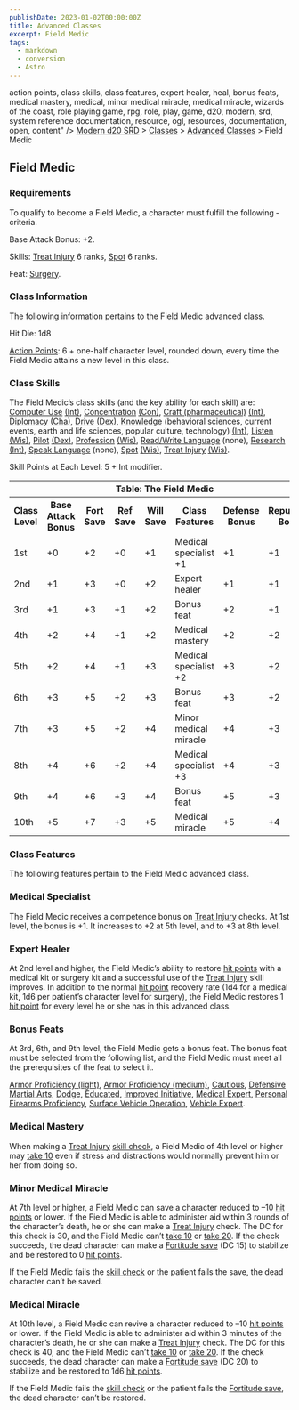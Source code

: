 ```yaml
---
publishDate: 2023-01-02T00:00:00Z
title: Advanced Classes
excerpt: Field Medic
tags:
  - markdown
  - conversion
  - Astro
---
```


action points, class skills, class features, expert healer, heal, bonus feats,
medical mastery, medical, minor medical miracle, medical miracle, wizards of
the coast, role playing game, rpg, role, play, game, d20, modern, srd, system
reference documentation, resource, ogl, resources, documentation, open,
content" /> [Modern d20 SRD](/#modernD20) > [Classes](modern-d20-srd-classes-index) > [Advanced Classes](modern-d20-srd-classes-advanced-index) > Field Medic

## Field Medic

### Requirements

To qualify to become a Field Medic, a character must fulfill the following
­criteria.

Base Attack Bonus: +2.

Skills: [Treat Injury](modern-d20-srd-skills-treat-injury) 6 ranks,
[Spot](modern-d20-srd-skills-spot) 6 ranks.

Feat: [Surgery](modern-d20-srd-feats-surgery).

### Class Information

The following information pertains to the Field Medic advanced class.

Hit Die: 1d8

[Action Points](modern-d20-srd-basics-action-points): 6 + one-half character
level, rounded down, every time the Field Medic attains a new level in this
class.

### Class Skills

The Field Medic’s class skills (and the key ability for each skill) are:
[Computer Use](modern-d20-srd-skills-computer-use) [(Int)](modern-d20-srd-basics-ability-scores), [Concentration](modern-d20-srd-skills-concentration)
[(Con)](modern-d20-srd-basics-ability-scores), [Craft (pharmaceutical)](modern-d20-srd-skills-craft-pharmaceutical)
[(Int)](modern-d20-srd-basics-ability-scores), [Diplomacy](modern-d20-srd-skills-diplomacy) [(Cha)](modern-d20-srd-basics-ability-scores),
[Drive](modern-d20-srd-skills-drive) [(Dex)](modern-d20-srd-basics-ability-scores), [Knowledge](modern-d20-srd-skills-knowledge) (behavioral sciences,
current events, earth and life sciences, popular culture, technology)
[(Int)](modern-d20-srd-basics-ability-scores), [Listen](modern-d20-srd-skills-listen) [(Wis)](modern-d20-srd-basics-ability-scores), [Pilot](modern-d20-srd-skills-pilot) [(Dex)](modern-d20-srd-basics-ability-scores),
[Profession](modern-d20-srd-skills-profession) [(Wis)](modern-d20-srd-basics-ability-scores), [Read/Write Language](modern-d20-srd-skills-read-write-language) (none), [Research](modern-d20-srd-skills-research)
[(Int)](modern-d20-srd-basics-ability-scores), [Speak Language](modern-d20-srd-skills-speak-language) (none), [Spot](modern-d20-srd-skills-spot) [(Wis)](modern-d20-srd-basics-ability-scores), [Treat Injury](modern-d20-srd-skills-treat-injury) [(Wis)](modern-d20-srd-basics-ability-scores).

Skill Points at Each Level: 5 + Int modifier.


<table> <th colspan="8">Table: The Field Medic</th> <tr> <th>Class Level</th><th>Base Attack Bonus</th><th>Fort Save</th><th>Ref Save</th><th>Will Save</th><th>Class Features</th><th>Defense Bonus</th><th>Reputation Bonus</th> </tr> <tr><td>1st</td><td>+0</td><td>+2</td><td>+0</td><td>+1</td><td>Medical specialist +1</td><td>+1</td><td>+1</td></tr> <tr class="shaded"><td>2nd</td><td>+1</td><td>+3</td><td>+0</td><td>+2</td><td>Expert healer</td><td>+1</td><td>+1</td></tr> <tr><td>3rd</td><td>+1</td><td>+3</td><td>+1</td><td>+2</td><td>Bonus feat</td><td>+2</td><td>+1</td></tr> <tr class="shaded"><td>4th</td><td>+2</td><td>+4</td><td>+1</td><td>+2</td><td>Medical mastery</td><td>+2</td><td>+2</td></tr> <tr><td>5th</td><td>+2</td><td>+4</td><td>+1</td><td>+3</td><td>Medical specialist +2</td><td>+3</td><td>+2</td></tr> <tr class="shaded"><td>6th</td><td>+3</td><td>+5</td><td>+2</td><td>+3</td><td>Bonus feat</td><td>+3</td><td>+2</td></tr> <tr><td>7th</td><td>+3</td><td>+5</td><td>+2</td><td>+4</td><td>Minor medical miracle</td><td>+4</td><td>+3</td></tr> <tr class="shaded"><td>8th</td><td>+4</td><td>+6</td><td>+2</td><td>+4</td><td>Medical specialist +3</td><td>+4</td><td>+3</td></tr> <tr><td>9th</td><td>+4</td><td>+6</td><td>+3</td><td>+4</td><td>Bonus feat</td><td>+5</td><td>+3</td></tr> <tr class="shaded"><td>10th</td><td>+5</td><td>+7</td><td>+3</td><td>+5</td><td>Medical miracle</td><td>+5</td><td>+4</td></tr> </table>



### Class Features

The following features pertain to the Field Medic advanced class.

### Medical Specialist

The Field Medic receives a competence bonus on [Treat Injury](modern-d20-srd-skills-treat-injury) checks. At 1st level, the bonus is +1. It increases to +2
at 5th level, and to +3 at 8th level.

### Expert Healer

At 2nd level and higher, the Field Medic’s ability to restore [hit points](modern-d20-srd-combat-hit-points) with a medical kit or surgery kit
and a successful use of the [Treat Injury](modern-d20-srd-skills-treat-injury)
skill improves. In addition to the normal [hit point](modern-d20-srd-combat-hit-points) recovery rate (1d4 for a medical kit, 1d6 per patient’s character
level for surgery), the Field Medic restores 1 [hit point](modern-d20-srd-combat-hit-points) for every level he or she has in this advanced class.

### Bonus Feats

At 3rd, 6th, and 9th level, the Field Medic gets a bonus feat. The bonus feat
must be selected from the following list, and the Field Medic must meet all
the prerequisites of the feat to select it.

[Armor Proficiency (light)](modern-d20-srd-feats-armor-proficiency-light),
[Armor Proficiency (medium)](modern-d20-srd-feats-armor-proficiency-medium),
[Cautious](modern-d20-srd-feats-cautious), [Defensive Martial Arts](modern-d20-srd-feats-defensive-martial-arts), [Dodge](modern-d20-srd-feats-dodge), [Educated](modern-d20-srd-feats-educated), [Improved Initiative](modern-d20-srd-feats-improved-initiative), [Medical Expert](modern-d20-srd-feats-medical-expert), [Personal Firearms Proficiency](modern-d20-srd-feats-personal-firearms-proficiency), [Surface Vehicle Operation](modern-d20-srd-feats-surface-vehicle-operation), [Vehicle Expert](modern-d20-srd-feats-vehicle-expert).

### Medical Mastery

When making a [Treat Injury](modern-d20-srd-skills-treat-injury) [skill check](modern-d20-srd-skills-skill-basics-php#skill-check-index), a Field
Medic of 4th level or higher may [take 10](modern-d20-srd-skills-skill-basics-php#take10-index) even if stress and distractions would normally prevent him
or her from doing so.

### Minor Medical Miracle

At 7th level or higher, a Field Medic can save a character reduced to –10 [hit points](modern-d20-srd-combat-hit-points) or lower. If the Field Medic is able
to administer aid within 3 rounds of the character’s death, he or she can make
a [Treat Injury](modern-d20-srd-skills-treat-injury) check. The DC for this
check is 30, and the Field Medic can’t [take 10](modern-d20-srd-skills-skill-basics-php#take10-index) or [take 20](modern-d20-srd-skills-skill-basics-php#take20-index). If the check succeeds, the dead character can make a
[Fortitude save](modern-d20-srd-basics-saving-throws) (DC 15) to stabilize and
be restored to 0 [hit points](modern-d20-srd-combat-hit-points).

If the Field Medic fails the [skill check](modern-d20-srd-skills-skill-basics-php#skill-check-index) or the patient fails the save, the dead character can’t
be saved.

### Medical Miracle

At 10th level, a Field Medic can revive a character reduced to –10 [hit points](modern-d20-srd-combat-hit-points) or lower. If the Field Medic is able
to administer aid within 3 minutes of the character’s death, he or she can
make a [Treat Injury](modern-d20-srd-skills-treat-injury) check. The DC for
this check is 40, and the Field Medic can’t [take 10](modern-d20-srd-skills-skill-basics-php#take10-index) or [take 20](modern-d20-srd-skills-skill-basics-php#take20-index). If the check succeeds, the dead character can make a
[Fortitude save](modern-d20-srd-basics-saving-throws) (DC 20) to stabilize and
be restored to 1d6 [hit points](modern-d20-srd-combat-hit-points).

If the Field Medic fails the [skill check](modern-d20-srd-skills-skill-basics-php#skill-check-index) or the patient fails the [Fortitude save](modern-d20-srd-basics-saving-throws), the dead character can’t be
restored.

